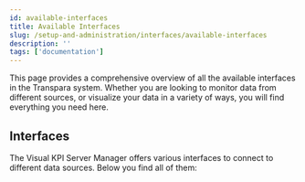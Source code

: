 ```yaml
---
id: available-interfaces
title: Available Interfaces
slug: /setup-and-administration/interfaces/available-interfaces
description: ''
tags: ['documentation']
---
```



This page provides a comprehensive overview of all the available interfaces in the Transpara system. Whether you are looking to monitor data from different sources, or visualize your data in a variety of ways, you will find everything you need here.

## Interfaces

The Visual KPI Server Manager offers various interfaces to connect to different data sources. Below you find all of them:

<IconCards />
